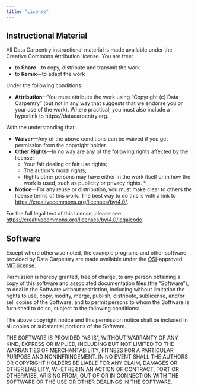 ```yaml
---
title: "License"
---
```


## Instructional Material

All Data Carpentry instructional material is made available under
the Creative Commons Attribution license. You are free:

* to **Share**---to copy, distribute and transmit the work
* to **Remix**---to adapt the work

Under the following conditions:

* **Attribution**---You must attribute the work using "Copyright (c)
  Data Carpentry" (but not in any way that suggests that we
  endorse you or your use of the work).  Where practical, you must
  also include a hyperlink to https://datacarpentry.org.

With the understanding that:

* **Waiver**---Any of the above conditions can be waived if you get
  permission from the copyright holder.
* **Other Rights**---In no way are any of the following rights
  affected by the license:
    * Your fair dealing or fair use rights;
    * The author's moral rights;
    * Rights other persons may have either in the work itself or in
      how the work is used, such as publicity or privacy rights.  *
* **Notice**---For any reuse or distribution, you must make clear to
  others the license terms of this work. The best way to do this is
  with a link to
  [https://creativecommons.org/licenses/by/4.0/](https://creativecommons.org/licenses/by/4.0/).

For the full legal text of this license, please see
[https://creativecommons.org/licenses/by/4.0/legalcode](https://creativecommons.org/licenses/by/4.0/legalcode).

## Software

Except where otherwise noted, the example programs and other software
provided by Data Carpentry are made available under the
[OSI](https://opensource.org)-approved
[MIT license](https://opensource.org/licenses/mit-license.html).

Permission is hereby granted, free of charge, to any person obtaining
a copy of this software and associated documentation files (the
"Software"), to deal in the Software without restriction, including
without limitation the rights to use, copy, modify, merge, publish,
distribute, sublicense, and/or sell copies of the Software, and to
permit persons to whom the Software is furnished to do so, subject to
the following conditions:

The above copyright notice and this permission notice shall be
included in all copies or substantial portions of the Software.

THE SOFTWARE IS PROVIDED "AS IS", WITHOUT WARRANTY OF ANY KIND,
EXPRESS OR IMPLIED, INCLUDING BUT NOT LIMITED TO THE WARRANTIES OF
MERCHANTABILITY, FITNESS FOR A PARTICULAR PURPOSE AND
NONINFRINGEMENT. IN NO EVENT SHALL THE AUTHORS OR COPYRIGHT HOLDERS BE
LIABLE FOR ANY CLAIM, DAMAGES OR OTHER LIABILITY, WHETHER IN AN ACTION
OF CONTRACT, TORT OR OTHERWISE, ARISING FROM, OUT OF OR IN CONNECTION
WITH THE SOFTWARE OR THE USE OR OTHER DEALINGS IN THE SOFTWARE.
